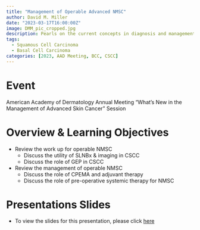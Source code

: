 ```yaml
---
title: "Management of Operable Advanced NMSC"
author: David M. Miller
date: "2023-03-17T16:00:00Z"
image: DMM_pic_cropped.jpg
description: Pearls on the current concepts in diagnosis and management of operable non-melanoma skin cancer
tags: 
  - Squamous Cell Carcinoma
  - Basal Cell Carcinoma
categories: [2023, AAD Meeting, BCC, CSCC]
---
```


# Event
American Academy of Dermatology Annual Meeting "What's New in the Management of Advanced Skin Cancer" Session

# Overview & Learning Objectives
- Review the work up for operable NMSC
  - Discuss the utility of SLNBx & imaging in CSCC
  - Discuss the role of GEP in CSCC
- Review the management of operable NMSC 
  - Discuss the role of CPEMA and adjuvant therapy 
  - Discuss the role of pre-operative systemic therapy for NMSC

# Presentations Slides  
- To view the slides for this presentation, please click [here](https://www.themillerlab.io/presentations/aad_management_of_operable_advanced_nmsc_03-17-2023/slides)
